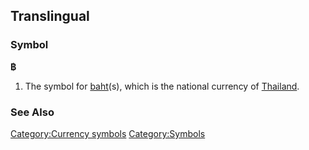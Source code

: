==Translingual==
===Symbol===
'''฿'''

#The symbol for [[baht]](s), which is the national currency of [[Thailand]].
===See Also===
{{Template:Currency_symbols}}
[[Category:Currency symbols]]
[[Category:Symbols]]